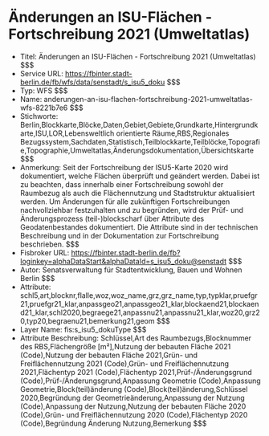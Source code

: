 # Änderungen an ISU-Flächen - Fortschreibung 2021 (Umweltatlas)
- Titel: Änderungen an ISU-Flächen - Fortschreibung 2021 (Umweltatlas) $$$
- Service URL: https://fbinter.stadt-berlin.de/fb/wfs/data/senstadt/s_isu5_doku $$$
- Typ: WFS $$$
- Name: anderungen-an-isu-flachen-fortschreibung-2021-umweltatlas-wfs-8221b7e6 $$$
- Stichworte: Berlin,Blockkarte,Blöcke,Daten,Gebiet,Gebiete,Grundkarte,Hintergrundkarte,ISU,LOR,Lebensweltlich orientierte Räume,RBS,Regionales Bezugssystem,Sachdaten,Statistisch,Teilblockkarte,Teilblöcke,Topografie,Topographie,Umweltatlas,Änderungsdokumentation,Übersichtskarte $$$
- Anmerkung: Seit der Fortschreibung der ISU5-Karte 2020 wird dokumentiert, welche Flächen überprüft und geändert werden. Dabei ist zu beachten, dass innerhalb einer Fortschreibung sowohl der Raumbezug als auch die Flächennutzung und Stadtstruktur aktualisiert werden. Um Änderungen für alle zukünftigen Fortschreibungen nachvollziehbar festzuhalten und zu begründen, wird der Prüf- und Änderungsprozess (teil-)blockscharf über Attribute des Geodatenbestandes dokumentiert. Die Attribute sind in der technischen Beschreibung und in der Dokumentation zur Fortschreibung beschrieben. $$$
- Fisbroker URL: https://fbinter.stadt-berlin.de/fb?loginkey=alphaDataStart&alphaDataId=s_isu5_doku@senstadt $$$
- Autor: Senatsverwaltung für Stadtentwicklung, Bauen und Wohnen Berlin $$$
- Attribute: schl5,art,blocknr,flalle,woz,woz_name,grz,grz_name,typ,typklar,pruefgr21,pruefgr21_klar,anpassgeo21,anpassgeo21_klar,blockaend21,blockaend21_klar,schl2020,begraege21,anpassnu21,anpassnu21_klar,woz20,grz20,typ20,begraenu21,bemerkung21,geom $$$
- Layer Name: fis:s_isu5_dokuType $$$
- Attribute Beschreibung: Schlüssel,Art des Raumbezugs,Blocknummer des RBS,Flächengröße [m²],Nutzung der bebauten Fläche 2021 (Code),Nutzung der bebauten Fläche 2021,Grün- und Freiflächennutzung 2021 (Code),Grün- und Freiflächennutzung 2021,Flächentyp 2021 (Code),Flächentyp 2021,Prüf-/Änderungsgrund (Code),Prüf-/Änderungsgrund,Anpassung Geometrie (Code),Anpassung Geometrie,Block(teil)änderung (Code),Block(teil)änderung,Schlüssel 2020,Begründung der Geometrieänderung,Anpassung der Nutzung (Code),Anpassung der Nutzung,Nutzung der bebauten Fläche 2020 (Code),Grün- und Freiflächennutzung 2020 (Code),Flächentyp 2020 (Code),Begründung Änderung Nutzung,Bemerkung $$$
